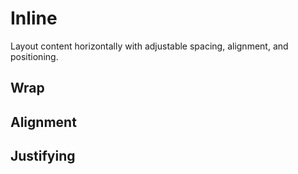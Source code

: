 
<Meta of={stories} />

# Inline

Layout content horizontally with adjustable spacing, alignment, and positioning.

<Canvas of={stories.Default} />

## Wrap

<Canvas of={stories.Wrap} />

## Alignment

<Canvas of={stories.Alignment} />

## Justifying

<Canvas of={stories.Justify} />
